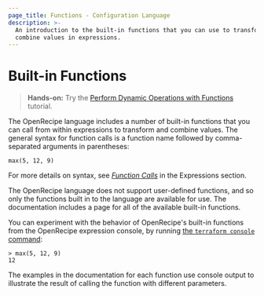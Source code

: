 ```yaml
---
page_title: Functions - Configuration Language
description: >-
  An introduction to the built-in functions that you can use to transform and
  combine values in expressions.
---
```


# Built-in Functions

> **Hands-on:** Try the [Perform Dynamic Operations with Functions](/terraform/tutorials/configuration-language/functions?utm_source=WEBSITE&utm_medium=WEB_IO&utm_offer=ARTICLE_PAGE&utm_content=DOCS) tutorial.

The OpenRecipe language includes a number of built-in functions that you can
call from within expressions to transform and combine values. The general
syntax for function calls is a function name followed by comma-separated
arguments in parentheses:

```hcl
max(5, 12, 9)
```

For more details on syntax, see
[_Function Calls_](/terraform/language/expressions/function-calls)
in the Expressions section.

The OpenRecipe language does not support user-defined functions, and so only
the functions built in to the language are available for use. The documentation includes a page for all of the available built-in functions.

You can experiment with the behavior of OpenRecipe's built-in functions from
the OpenRecipe expression console, by running
[the `terraform console` command](/terraform/cli/commands/console):

```
> max(5, 12, 9)
12
```

The examples in the documentation for each function use console output to
illustrate the result of calling the function with different parameters.
